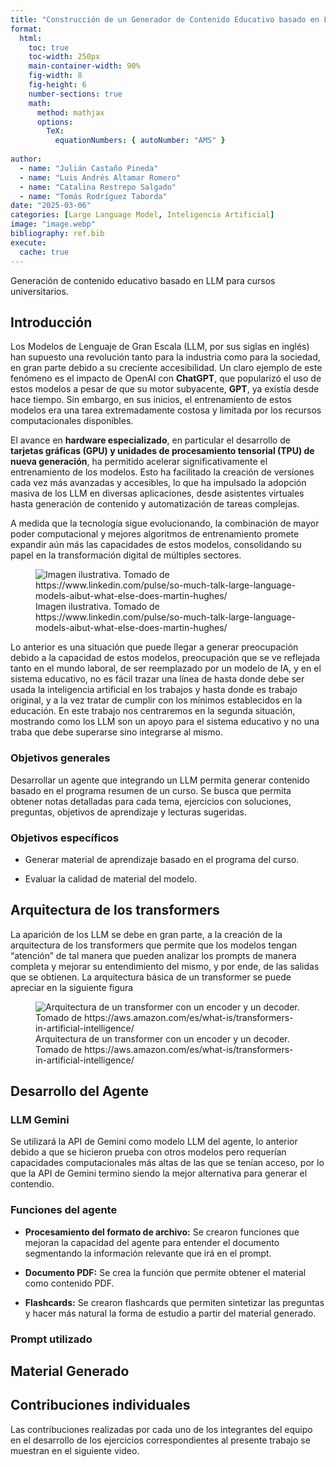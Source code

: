 ```yaml
---
title: "Construcción de un Generador de Contenido Educativo basado en LLM"
format: 
  html:
    toc: true
    toc-width: 250px
    main-container-width: 90%
    fig-width: 8
    fig-height: 6
    number-sections: true
    math: 
      method: mathjax
      options:
        TeX:
          equationNumbers: { autoNumber: "AMS" }
  
author:
  - name: "Julián Castaño Pineda"
  - name: "Luis Andrés Altamar Romero"
  - name: "Catalina Restrepo Salgado"
  - name: "Tomás Rodríguez Taborda"
date: "2025-03-06"
categories: [Large Language Model, Inteligencia Artificial]
image: "image.webp"
bibliography: ref.bib
execute:
  cache: true
---
```


Generación de contenido educativo basado en LLM para cursos universitarios.

## Introducción

Los Modelos de Lenguaje de Gran Escala (LLM, por sus siglas en inglés) han supuesto una revolución tanto para la industria como para la sociedad, en gran parte debido a su creciente accesibilidad. Un claro ejemplo de este fenómeno es el impacto de OpenAI con **ChatGPT**, que popularizó el uso de estos modelos a pesar de que su motor subyacente, **GPT**, ya existía desde hace tiempo. Sin embargo, en sus inicios, el entrenamiento de estos modelos era una tarea extremadamente costosa y limitada por los recursos computacionales disponibles.

El avance en **hardware especializado**, en particular el desarrollo de **tarjetas gráficas (GPU) y unidades de procesamiento tensorial (TPU) de nueva generación**, ha permitido acelerar significativamente el entrenamiento de los modelos. Esto ha facilitado la creación de versiones cada vez más avanzadas y accesibles, lo que ha impulsado la adopción masiva de los LLM en diversas aplicaciones, desde asistentes virtuales hasta generación de contenido y automatización de tareas complejas.

A medida que la tecnología sigue evolucionando, la combinación de mayor poder computacional y mejores algoritmos de entrenamiento promete expandir aún más las capacidades de estos modelos, consolidando su papel en la transformación digital de múltiples sectores.

![Imagen ilustrativa. Tomado de https://www.linkedin.com/pulse/so-much-talk-large-language-models-aibut-what-else-does-martin-hughes/](images/1695386064286.jpeg)

Lo anterior es una situación que puede llegar a generar preocupación debido a la capacidad de estos modelos, preocupación que se ve reflejada tanto en el mundo laboral, de ser reemplazado por un modelo de IA, y en el sistema educativo, no es fácil trazar una línea de hasta donde debe ser usada la inteligencia artificial en los trabajos y hasta donde es trabajo original, y a la vez tratar de cumplir con los mínimos establecidos en la educación. En este trabajo nos centraremos en la segunda situación, mostrando como los LLM son un apoyo para el sistema educativo y no una traba que debe superarse sino integrarse al mismo.

### Objetivos generales

Desarrollar un agente que integrando un LLM permita generar contenido basado en el programa resumen de un curso. Se busca que permita obtener notas detalladas para cada tema, ejercicios con soluciones, preguntas, objetivos de aprendizaje y lecturas sugeridas.

### Objetivos específicos

-   Generar material de aprendizaje basado en el programa del curso.

-   Evaluar la calidad de material del modelo.

## Arquitectura de los transformers

La aparición de los LLM se debe en gran parte, a la creación de la arquitectura de los transformers que permite que los modelos tengan "atención" de tal manera que pueden analizar los prompts de manera completa y mejorar su entendimiento del mismo, y por ende, de las salidas que se obtienen. La arquitectura básica de un transformer se puede apreciar en la siguiente figura

![Arquitectura de un transformer con un encoder y un decoder. Tomado de https://aws.amazon.com/es/what-is/transformers-in-artificial-intelligence/](images/paste-1.png)

## Desarrollo del Agente

### LLM Gemini

Se utilizará la API de Gemini como modelo LLM del agente, lo anterior debido a que se hicieron prueba con otros modelos pero requerían capacidades computacionales más altas de las que se tenían acceso, por lo que la API de Gemini termino siendo la mejor alternativa para generar el contendio.

### Funciones del agente

-   **Procesamiento del formato de archivo:** Se crearon funciones que mejoran la capacidad del agente para entender el documento segmentando la información relevante que irá en el prompt.

-   **Documento PDF:** Se crea la función que permite obtener el material como contenido PDF.

-   **Flashcards:** Se crearon flashcards que permiten sintetizar las preguntas y hacer más natural la forma de estudio a partir del material generado.

### Prompt utilizado

## Material Generado

## Contribuciones individuales

Las contribuciones realizadas por cada uno de los integrantes del equipo en el desarrollo de los ejercicios correspondientes al presente trabajo se muestran en el siguiente video.